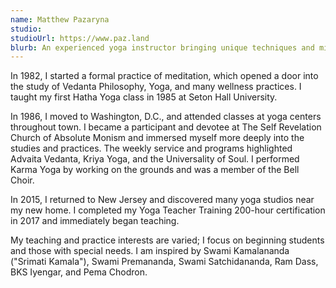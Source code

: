 ```yaml
---
name: Matthew Pazaryna
studio: 
studioUrl: https://www.paz.land
blurb: An experienced yoga instructor bringing unique techniques and mindful practices to our benefit event. Their guidance creates a welcoming space for practitioners of all levels.
---
```


In 1982, I started a formal practice of meditation, which opened a door into the study of Vedanta Philosophy, Yoga, and many wellness practices. I taught my first Hatha Yoga class in 1985 at Seton Hall University.

In 1986, I moved to Washington, D.C., and attended classes at yoga centers throughout town. I became a participant and devotee at The Self Revelation Church of Absolute Monism and immersed myself more deeply into the studies and practices. The weekly service and programs highlighted Advaita Vedanta, Kriya Yoga, and the Universality of Soul. I performed Karma Yoga by working on the grounds and was a member of the Bell Choir.

In 2015, I returned to New Jersey and discovered many yoga studios near my new home. I completed my Yoga Teacher Training 200-hour certification in 2017 and immediately began teaching.

My teaching and practice interests are varied; I focus on beginning students and those with special needs. I am inspired by Swami Kamalananda ("Srimati Kamala"), Swami Premananda, Swami Satchidananda, Ram Dass, BKS Iyengar, and Pema Chodron.


